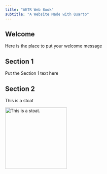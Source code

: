 ```yaml
---
title: "AETR Web Book"
subtitle: "A Website Made with Quarto"
---
```


## Welcome  {#welcome}

Here is the place to put your welcome message


## Section 1

Put the Section 1 text here

## Section 2

This is a stoat

[![This is a stoat.](https://britishwildlifecentre.co.uk/wp-content/uploads/2018/12/New-Website-Stoat-Pt-07-18.jpg){fig-alt="Stoat" width=200 fig-align="left"}](https://www.adfg.alaska.gov/static/education/wns/weasels.pdf "See Alaskan Weasels")

